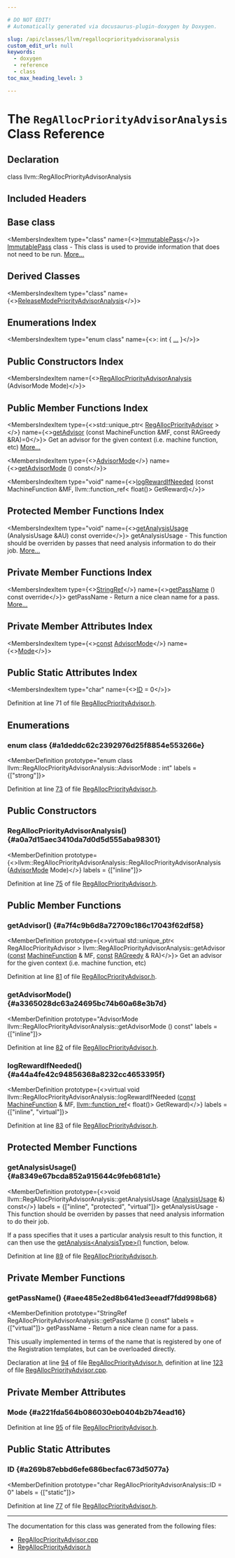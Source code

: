 ```yaml
---

# DO NOT EDIT!
# Automatically generated via docusaurus-plugin-doxygen by Doxygen.

slug: /api/classes/llvm/regallocpriorityadvisoranalysis
custom_edit_url: null
keywords:
  - doxygen
  - reference
  - class
toc_max_heading_level: 3

---
```





# The `RegAllocPriorityAdvisorAnalysis` Class Reference

<DoxygenPage pluginConfig={pluginConfig}>



## Declaration

<CodeBlock>class llvm::RegAllocPriorityAdvisorAnalysis</CodeBlock>

## Included Headers

<IncludesList>
<IncludesListItem
  filePath="CodeGen/RegAllocPriorityAdvisor.h"
  permalink="/docs/api/files/lib/lib/codegen/regallocpriorityadvisor-h"
  isLocal="true" />
</IncludesList>

## Base class

<MembersIndex>

<MembersIndexItem
  type="class"
  name={<><a href="/docs/api/classes/llvm/immutablepass">ImmutablePass</a></>}>
<a href="/docs/api/classes/llvm/immutablepass">ImmutablePass</a> class - This class is used to provide information that does not need to be run. <a href="/docs/api/classes/llvm/immutablepass/#details">More...</a>
</MembersIndexItem>

</MembersIndex>

## Derived Classes

<MembersIndex>

<MembersIndexItem
  type="class"
  name={<><a href="/docs/api/classes/llvm/releasemodepriorityadvisoranalysis">ReleaseModePriorityAdvisorAnalysis</a></>}>
</MembersIndexItem>

</MembersIndex>

## Enumerations Index

<MembersIndex>

<MembersIndexItem
  type="enum class"
  name={<>: int &#123; <a href="#a1deddc62c2392976d25f8854e553266e">...</a> &#125;</>}>
</MembersIndexItem>

</MembersIndex>

## Public Constructors Index

<MembersIndex>

<MembersIndexItem
  name={<><a href="#a0a7d15aec3410da7d0d5d555aba98301">RegAllocPriorityAdvisorAnalysis</a> (AdvisorMode Mode)</>}>
</MembersIndexItem>

</MembersIndex>

## Public Member Functions Index

<MembersIndex>

<MembersIndexItem
  type={<>std::unique&#95;ptr&lt; <a href="/docs/api/classes/llvm/regallocpriorityadvisor">RegAllocPriorityAdvisor</a> &gt;</>}
  name={<><a href="#a7f4c9b6d8a72709c186c17043f62df58">getAdvisor</a> (const MachineFunction &amp;MF, const RAGreedy &amp;RA)=0</>}>
Get an advisor for the given context (i.e. machine function, etc) <a href="#a7f4c9b6d8a72709c186c17043f62df58">More...</a>
</MembersIndexItem>

<MembersIndexItem
  type={<><a href="#a1deddc62c2392976d25f8854e553266e">AdvisorMode</a></>}
  name={<><a href="#a3365028dc63a24695bc74b60a68e3b7d">getAdvisorMode</a> () const</>}>
</MembersIndexItem>

<MembersIndexItem
  type="void"
  name={<><a href="#a44a4fe42c94856368a8232cc4653395f">logRewardIfNeeded</a> (const MachineFunction &amp;MF, llvm::function&#95;ref&lt; float()&gt; GetReward)</>}>
</MembersIndexItem>

</MembersIndex>

## Protected Member Functions Index

<MembersIndex>

<MembersIndexItem
  type="void"
  name={<><a href="#a8349e67bcda852a915644c9feb681d1e">getAnalysisUsage</a> (AnalysisUsage &amp;AU) const override</>}>
getAnalysisUsage - This function should be overriden by passes that need analysis information to do their job. <a href="#a8349e67bcda852a915644c9feb681d1e">More...</a>
</MembersIndexItem>

</MembersIndex>

## Private Member Functions Index

<MembersIndex>

<MembersIndexItem
  type={<><a href="/docs/api/classes/llvm/stringref">StringRef</a></>}
  name={<><a href="#aee485e2ed8b641ed3eeadf7fdd998b68">getPassName</a> () const override</>}>
getPassName - Return a nice clean name for a pass. <a href="#aee485e2ed8b641ed3eeadf7fdd998b68">More...</a>
</MembersIndexItem>

</MembersIndex>

## Private Member Attributes Index

<MembersIndex>

<MembersIndexItem
  type={<><a href="/docs/api/files/lib/lib/target/lib/target/aarch64/aarch64promoteconstant-cpp/#a90f8350fecae261c25be85d38b451bff">const</a> <a href="#a1deddc62c2392976d25f8854e553266e">AdvisorMode</a></>}
  name={<><a href="#a221fda564b086030eb0404b2b74ead16">Mode</a></>}>
</MembersIndexItem>

</MembersIndex>

## Public Static Attributes Index

<MembersIndex>

<MembersIndexItem
  type="char"
  name={<><a href="#a269b87ebbd6efe686becfac673d5077a">ID</a> = 0</>}>
</MembersIndexItem>

</MembersIndex>


Definition at line 71 of file <a href="/docs/api/files/lib/lib/codegen/regallocpriorityadvisor-h">RegAllocPriorityAdvisor.h</a>.

<SectionDefinition>

## Enumerations

### enum class  {#a1deddc62c2392976d25f8854e553266e}

<MemberDefinition
  prototype="enum class llvm::RegAllocPriorityAdvisorAnalysis::AdvisorMode : int"
 labels = {["strong"]}>

<EnumerationList title="Enumeration values">

<Link id="a1deddc62c2392976d25f8854e553266ea7a1920d61156abc05a60135aefe8bc67" />
<EnumerationListItem name="Default">

</EnumerationListItem>

<Link id="a1deddc62c2392976d25f8854e553266eab8e7b465df7c5979dc731d06e84ce2cf" />
<EnumerationListItem name="Release">

</EnumerationListItem>

<Link id="a1deddc62c2392976d25f8854e553266ea330f49df8243756a8a4dc7f7f7ee6dfe" />
<EnumerationListItem name="Development">

</EnumerationListItem>

<Link id="a1deddc62c2392976d25f8854e553266eabcf036b6f33e182d4705f4f5b1af13ac" />
<EnumerationListItem name="Dummy">

</EnumerationListItem>

</EnumerationList>

Definition at line <a href="/docs/api/files/lib/lib/codegen/regallocpriorityadvisor-h/#l00073">73</a> of file <a href="/docs/api/files/lib/lib/codegen/regallocpriorityadvisor-h">RegAllocPriorityAdvisor.h</a>.
</MemberDefinition>

</SectionDefinition>

<SectionDefinition>

## Public Constructors

### RegAllocPriorityAdvisorAnalysis() {#a0a7d15aec3410da7d0d5d555aba98301}

<MemberDefinition
  prototype={<>llvm::RegAllocPriorityAdvisorAnalysis::RegAllocPriorityAdvisorAnalysis (<a href="#a1deddc62c2392976d25f8854e553266e">AdvisorMode</a> Mode)</>}
  labels = {["inline"]}>

Definition at line <a href="/docs/api/files/lib/lib/codegen/regallocpriorityadvisor-h/#l00075">75</a> of file <a href="/docs/api/files/lib/lib/codegen/regallocpriorityadvisor-h">RegAllocPriorityAdvisor.h</a>.
</MemberDefinition>

</SectionDefinition>

<SectionDefinition>

## Public Member Functions

### getAdvisor() {#a7f4c9b6d8a72709c186c17043f62df58}

<MemberDefinition
  prototype={<>virtual std::unique&#95;ptr&lt; RegAllocPriorityAdvisor &gt; llvm::RegAllocPriorityAdvisorAnalysis::getAdvisor (<a href="/docs/api/files/lib/lib/target/lib/target/aarch64/aarch64promoteconstant-cpp/#a90f8350fecae261c25be85d38b451bff">const</a> <a href="/docs/api/classes/llvm/machinefunction">MachineFunction</a> &amp; MF, <a href="/docs/api/files/lib/lib/target/lib/target/aarch64/aarch64promoteconstant-cpp/#a90f8350fecae261c25be85d38b451bff">const</a> <a href="/docs/api/classes/llvm/ragreedy">RAGreedy</a> &amp; RA)</>}>
Get an advisor for the given context (i.e. machine function, etc)

Definition at line <a href="/docs/api/files/lib/lib/codegen/regallocpriorityadvisor-h/#l00081">81</a> of file <a href="/docs/api/files/lib/lib/codegen/regallocpriorityadvisor-h">RegAllocPriorityAdvisor.h</a>.
</MemberDefinition>

### getAdvisorMode() {#a3365028dc63a24695bc74b60a68e3b7d}

<MemberDefinition
  prototype="AdvisorMode llvm::RegAllocPriorityAdvisorAnalysis::getAdvisorMode () const"
  labels = {["inline"]}>

Definition at line <a href="/docs/api/files/lib/lib/codegen/regallocpriorityadvisor-h/#l00082">82</a> of file <a href="/docs/api/files/lib/lib/codegen/regallocpriorityadvisor-h">RegAllocPriorityAdvisor.h</a>.
</MemberDefinition>

### logRewardIfNeeded() {#a44a4fe42c94856368a8232cc4653395f}

<MemberDefinition
  prototype={<>virtual void llvm::RegAllocPriorityAdvisorAnalysis::logRewardIfNeeded (<a href="/docs/api/files/lib/lib/target/lib/target/aarch64/aarch64promoteconstant-cpp/#a90f8350fecae261c25be85d38b451bff">const</a> <a href="/docs/api/classes/llvm/machinefunction">MachineFunction</a> &amp; MF, <a href="/docs/api/classes/llvm/function-ref">llvm::function&#95;ref</a>&lt; float()&gt; GetReward)</>}
  labels = {["inline", "virtual"]}>

Definition at line <a href="/docs/api/files/lib/lib/codegen/regallocpriorityadvisor-h/#l00083">83</a> of file <a href="/docs/api/files/lib/lib/codegen/regallocpriorityadvisor-h">RegAllocPriorityAdvisor.h</a>.
</MemberDefinition>

</SectionDefinition>

<SectionDefinition>

## Protected Member Functions

### getAnalysisUsage() {#a8349e67bcda852a915644c9feb681d1e}

<MemberDefinition
  prototype={<>void llvm::RegAllocPriorityAdvisorAnalysis::getAnalysisUsage (<a href="/docs/api/classes/llvm/analysisusage">AnalysisUsage</a> &amp;) const</>}
  labels = {["inline", "protected", "virtual"]}>
getAnalysisUsage - This function should be overriden by passes that need analysis information to do their job.

If a pass specifies that it uses a particular analysis result to this function, it can then use the <a href="/docs/api/classes/llvm/pass/#a4863e5e463fb79955269fbf7fbf52b80">getAnalysis&lt;AnalysisType&gt;()</a> function, below.

Definition at line <a href="/docs/api/files/lib/lib/codegen/regallocpriorityadvisor-h/#l00089">89</a> of file <a href="/docs/api/files/lib/lib/codegen/regallocpriorityadvisor-h">RegAllocPriorityAdvisor.h</a>.
</MemberDefinition>

</SectionDefinition>

<SectionDefinition>

## Private Member Functions

### getPassName() {#aee485e2ed8b641ed3eeadf7fdd998b68}

<MemberDefinition
  prototype="StringRef RegAllocPriorityAdvisorAnalysis::getPassName () const"
  labels = {["virtual"]}>
getPassName - Return a nice clean name for a pass.

This usually implemented in terms of the name that is registered by one of the Registration templates, but can be overloaded directly.

Declaration at line <a href="/docs/api/files/lib/lib/codegen/regallocpriorityadvisor-h/#l00094">94</a> of file <a href="/docs/api/files/lib/lib/codegen/regallocpriorityadvisor-h">RegAllocPriorityAdvisor.h</a>, definition at line <a href="/docs/api/files/lib/lib/codegen/regallocpriorityadvisor-cpp/#l00123">123</a> of file <a href="/docs/api/files/lib/lib/codegen/regallocpriorityadvisor-cpp">RegAllocPriorityAdvisor.cpp</a>.
</MemberDefinition>

</SectionDefinition>

<SectionDefinition>

## Private Member Attributes

### Mode {#a221fda564b086030eb0404b2b74ead16}

<MemberDefinition
  prototype="const AdvisorMode llvm::RegAllocPriorityAdvisorAnalysis::Mode">

Definition at line <a href="/docs/api/files/lib/lib/codegen/regallocpriorityadvisor-h/#l00095">95</a> of file <a href="/docs/api/files/lib/lib/codegen/regallocpriorityadvisor-h">RegAllocPriorityAdvisor.h</a>.
</MemberDefinition>

</SectionDefinition>

<SectionDefinition>

## Public Static Attributes

### ID {#a269b87ebbd6efe686becfac673d5077a}

<MemberDefinition
  prototype="char RegAllocPriorityAdvisorAnalysis::ID = 0"
  labels = {["static"]}>

Definition at line <a href="/docs/api/files/lib/lib/codegen/regallocpriorityadvisor-h/#l00077">77</a> of file <a href="/docs/api/files/lib/lib/codegen/regallocpriorityadvisor-h">RegAllocPriorityAdvisor.h</a>.
</MemberDefinition>

</SectionDefinition>

<hr/>

The documentation for this class was generated from the following files:

<ul>
<li><a href="/docs/api/files/lib/lib/codegen/regallocpriorityadvisor-cpp">RegAllocPriorityAdvisor.cpp</a></li>
<li><a href="/docs/api/files/lib/lib/codegen/regallocpriorityadvisor-h">RegAllocPriorityAdvisor.h</a></li>
</ul>

</DoxygenPage>
